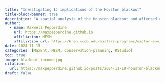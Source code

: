 ```yaml
---
title: "Investigating EJ implications of the Houston blackout"
title-block-banner: true
description: "A spatial analysis of the Houston blackout and affected communities"
author: 
  - name: Maxwell Pepperdine
    url: https://maxpepperdine.github.io
    affiliation: MESM
    affiliation_url: https://bren.ucsb.edu/masters-programs/master-environmental-science-and-management 
date: 2024-11-15
categories: [MaxEnt, MESM, Conservation-planning, RStudio]
toc: true
image: blackout_income.jpg
citation: 
  url: https://maxpepperdine.github.io/posts/2024-11-10-houston-blackout/
draft: false
---
```




